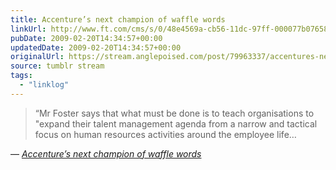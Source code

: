 ```yaml
---
title: Accenture’s next champion of waffle words
linkUrl: http://www.ft.com/cms/s/0/48e4569a-cb56-11dc-97ff-000077b07658.html
pubDate: 2009-02-20T14:34:57+00:00
updatedDate: 2009-02-20T14:34:57+00:00
originalUrl: https://stream.anglepoised.com/post/79963337/accentures-next-champion-of-waffle-words
source: tumblr stream
tags:
  - "linklog"
---
```


> &ldquo;Mr Foster says that what must be done is to teach organisations to "expand their talent management agenda from a narrow and tactical focus on human resources activities around the employee life&hellip;

— <cite>[Accenture&#8217;s next champion of waffle words](http://www.ft.com/cms/s/0/48e4569a-cb56-11dc-97ff-000077b07658.html)</cite>
